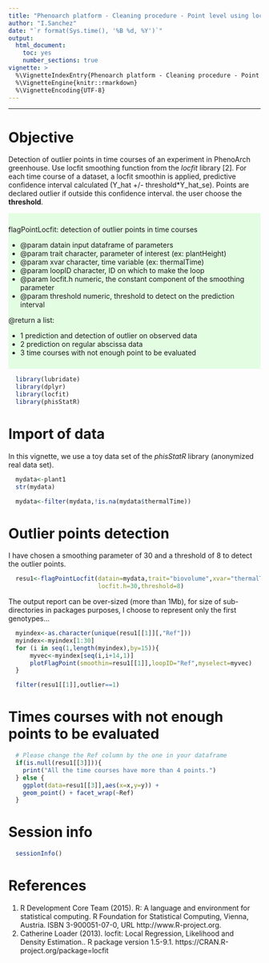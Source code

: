 ```yaml
---
title: "Phenoarch platform - Cleaning procedure - Point level using locfit"
author: "I.Sanchez"
date: "`r format(Sys.time(), '%B %d, %Y')`"
output:
  html_document:
    toc: yes
    number_sections: true
vignette: >
  %\VignetteIndexEntry{Phenoarch platform - Cleaning procedure - Point level using locfit}
  %\VignetteEngine{knitr::rmarkdown}
  %\VignetteEncoding{UTF-8}
---
```


<!---
Program  : detectOutlierPoints.Rmd
Author   : I.Sanchez (MISTEA)
Objective: a vignette for phisStatR library
           require phisStatR library and flagPointLocfit() function
           The user has to adapt to his own analysis.
Creation : 13/04/2018
Update   : 18/10/2019
-->

***
# Objective 

Detection of outlier points in time courses of an experiment in PhenoArch greenhouse. Use locfit smoothing function from the *locfit* library [2]. For each time course of a dataset, a locfit smoothin is applied, predictive confidence interval calculated (Y$\_$hat +/- threshold*Y$\_$hat$\_$se). Points are declared outlier if outside this confidence interval. the user choose the **threshold**.

<div style="background-color:rgba(0, 255, 0,0.1); text-align:left; vertical-align: center; padding:10px 0;">
flagPointLocfit: detection of outlier points in time courses

* @param datain input dataframe of parameters
* @param trait character, parameter of interest (ex: plantHeight)
* @param xvar character, time variable (ex: thermalTime)
* @param loopID character, ID on which to make the loop
* @param locfit.h numeric, the constant component of the smoothing parameter
* @param threshold numeric, threshold to detect on the prediction interval

@return a list:

* 1 prediction and detection of outlier on observed data
* 2 prediction on regular abscissa data
* 3 time courses with not enough point to be evaluated
</div>

```r
  library(lubridate)
  library(dplyr)
  library(locfit)
  library(phisStatR)
```

# Import of data
In this vignette, we use a toy data set of the *phisStatR* library (anonymized real data set). 
```r
  mydata<-plant1
  str(mydata)

  mydata<-filter(mydata,!is.na(mydata$thermalTime))
```

# Outlier points detection
I have chosen a smoothing parameter of 30 and a threshold of 8 to detect the outlier points.
```r
  resu1<-flagPointLocfit(datain=mydata,trait="biovolume",xvar="thermalTime",loopID="Ref",
                         locfit.h=30,threshold=8)
```

The output report can be over-sized (more than 1Mb), for size of sub-directories in packages purposes, I choose to represent only the first genotypes...

```r
  myindex<-as.character(unique(resu1[[1]][,"Ref"]))
  myindex<-myindex[1:30]
  for (i in seq(1,length(myindex),by=15)){ 
      myvec<-myindex[seq(i,i+14,1)]
      plotFlagPoint(smoothin=resu1[[1]],loopID="Ref",myselect=myvec)
  }
```

```r
  filter(resu1[[1]],outlier==1)
```

# Times courses with not enough points to be evaluated
```r
  # Please change the Ref column by the one in your dataframe
  if(is.null(resu1[[3]])){
    print("All the time courses have more than 4 points.")
  } else {
    ggplot(data=resu1[[3]],aes(x=x,y=y)) +
    geom_point() + facet_wrap(~Ref)
  }
```

# Session info
```r
  sessionInfo()
```

# References
1. R Development Core Team (2015). R: A language and environment for statistical computing. R Foundation for
      Statistical Computing, Vienna, Austria. ISBN 3-900051-07-0, URL http://www.R-project.org.
2. Catherine Loader (2013). locfit: Local Regression, Likelihood and Density Estimation.. R package version 1.5-9.1.
  https://CRAN.R-project.org/package=locfit
 

